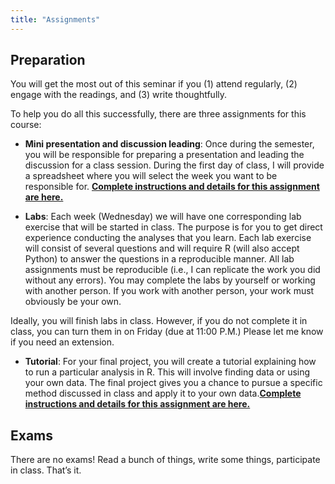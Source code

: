 ```yaml
---
title: "Assignments"
---
```

## Preparation

You will get the most out of this seminar if you (1) attend regularly, (2) engage with the readings, and (3) write thoughtfully.

To help you do all this successfully, there are three assignments for this course: 

- **Mini presentation and discussion leading**: Once during the semester, you will be responsible for preparing a presentation and leading the discussion for a class session. During the first day of class, I will provide a spreadsheet where you will select the week you want to be responsible for. [**Complete instructions and details for this assignment are here.**](/Assignments/presentation-discussion.qmd)

- **Labs**: 
Each week (Wednesday) we will have one corresponding lab exercise that will be started in class. The purpose is for you to get direct experience conducting the analyses that you learn. Each lab exercise will consist of several questions and will require R (will also accept Python) to answer the questions in a reproducible manner. All lab assignments must be reproducible (i.e., I can replicate the work you did without any errors). You may complete the labs by yourself or working with another person. If you work with another person, your work must obviously be your own.

Ideally, you will finish labs in class. However, if you do not complete it in class, you can turn them in on Friday (due at 11:00 P.M.) Please let me know if you need an extension.

- **Tutorial**: 
For your final project, you will create a tutorial explaining how to run a particular analysis in R. This will involve finding data or using your own data. The final project gives you a chance to pursue a specific method discussed in class and apply it to your own data.[**Complete instructions and details for this assignment are here.**](/Assignments/blog.qmd)

## Exams

There are no exams! Read a bunch of things, write some things, participate in class. That's it.
